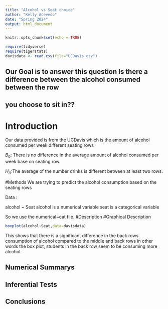```yaml
---
title: "Alcohol vs Seat choice"
author: "Kelly Acevedo"
date: "Spring 2024"
output: html_document
---
```


```r
knitr::opts_chunk$set(echo = TRUE)
```

```r
require(tidyverse)
require(tigerstats)
davisdata <- read.csv(file="UCDavis.csv")
```
## Our Goal is to answer this question Is there a difference between the alcohol consumed between the row
## you choose to sit in??

# Introduction 

Our data provided is from the UCDavis which is the amount of alcohol consumed per week different seating rows

$B_0$: There is no difference in the average amount of alcohol consumed per week base on seating row.

$H_A$:The average of the number drinks is different between at least two rows. 

#Methods
We are trying to predict the alcohol consumption based on the seating rows

Data :

alcohol ~ Seat
alcohol is a numerical variable
seat is a categorical variable

So we use the numerical~cat file.
#Description
#Graphical Description 

```r
boxplot(alcohol~Seat,data=davisdata)
```
This shows that there is a significant difference in the back rows consumption of alcohol compared to the middle and back rows in other words the box plot, students in the back row seem to be consuming more alcohol. 


## Numerical Summarys 

## Inferential Tests

## Conclusions


